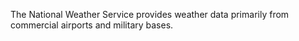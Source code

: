 The National Weather Service provides weather data primarily from commercial airports and military bases.